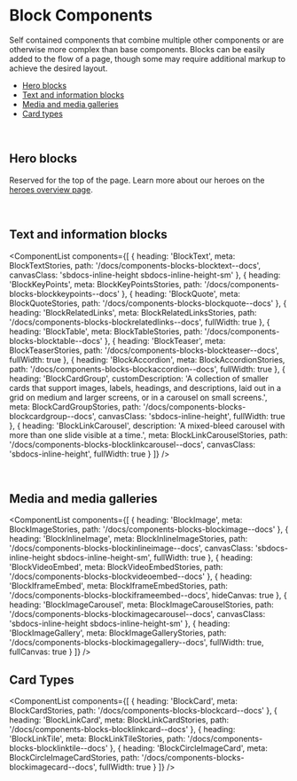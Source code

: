 
<Meta title="Components/Blocks/Overview" />

# Block Components

Self contained components that combine multiple other components or are otherwise more complex than base components. Blocks can be easily added to the flow of a page, though some may require additional markup to achieve the desired layout.

- [Hero blocks](#hero-blocks)
- [Text and information blocks](#text-and-information-blocks)
- [Media and media galleries](#media-and-media-galleries)
- [Card types](#card-types)

<br />

<span id="hero-blocks"></span>

## Hero blocks

Reserved for the top of the page. Learn more about our heroes on the [heroes overview page](?path=/docs/v2-docs_components-blocks-heroes-overview--docs).

<br />

<span id="text-and-information-blocks"></span>

## Text and information blocks

<ComponentList
  components={[
    {
      heading: 'BlockText',
      meta: BlockTextStories,
      path: '/docs/components-blocks-blocktext--docs',
      canvasClass: 'sbdocs-inline-height sbdocs-inline-height-sm'
    },
    {
      heading: 'BlockKeyPoints',
      meta: BlockKeyPointsStories,
      path: '/docs/components-blocks-blockkeypoints--docs'
    },
    {
      heading: 'BlockQuote',
      meta: BlockQuoteStories,
      path: '/docs/components-blocks-blockquote--docs'
    },
    {
      heading: 'BlockRelatedLinks',
      meta: BlockRelatedLinksStories,
      path: '/docs/components-blocks-blockrelatedlinks--docs',
      fullWidth: true
    },
    {
      heading: 'BlockTable',
      meta: BlockTableStories,
      path: '/docs/components-blocks-blocktable--docs'
    },
    {
      heading: 'BlockTeaser',
      meta: BlockTeaserStories,
      path: '/docs/components-blocks-blockteaser--docs',
      fullWidth: true
    },
    {
      heading: 'BlockAccordion',
      meta: BlockAccordionStories,
      path: '/docs/components-blocks-blockaccordion--docs',
      fullWidth: true
    },
    {
      heading: 'BlockCardGroup',
      customDescription:
        'A collection of smaller cards that support images, labels, headings, and descriptions, laid out in a grid on medium and larger screens, or in a carousel on small screens.',
      meta: BlockCardGroupStories,
      path: '/docs/components-blocks-blockcardgroup--docs',
      canvasClass: 'sbdocs-inline-height',
      fullWidth: true
    },
    {
      heading: 'BlockLinkCarousel',
      description: 'A mixed-bleed carousel with more than one slide visible at a time.',
      meta: BlockLinkCarouselStories,
      path: '/docs/components-blocks-blocklinkcarousel--docs',
      canvasClass: 'sbdocs-inline-height',
      fullWidth: true
    }
  ]}
/>

<br />

<span id="media-and-media-galleries"></span>

## Media and media galleries

<ComponentList
  components={[
    {
      heading: 'BlockImage',
      meta: BlockImageStories,
      path: '/docs/components-blocks-blockimage--docs'
    },
    {
      heading: 'BlockInlineImage',
      meta: BlockInlineImageStories,
      path: '/docs/components-blocks-blockinlineimage--docs',
      canvasClass: 'sbdocs-inline-height sbdocs-inline-height-sm',
      fullWidth: true
    },
    {
      heading: 'BlockVideoEmbed',
      meta: BlockVideoEmbedStories,
      path: '/docs/components-blocks-blockvideoembed--docs'
    },
    {
      heading: 'BlockIframeEmbed',
      meta: BlockIframeEmbedStories,
      path: '/docs/components-blocks-blockiframeembed--docs',
      hideCanvas: true
    },
    {
      heading: 'BlockImageCarousel',
      meta: BlockImageCarouselStories,
      path: '/docs/components-blocks-blockimagecarousel--docs',
      canvasClass: 'sbdocs-inline-height sbdocs-inline-height-sm'
    },
    {
      heading: 'BlockImageGallery',
      meta: BlockImageGalleryStories,
      path: '/docs/components-blocks-blockimagegallery--docs',
      fullWidth: true,
      fullCanvas: true
    }
  ]}
/>

<span id="card-types"></span>

## Card Types

<ComponentList
  components={[
    {
      heading: 'BlockCard',
      meta: BlockCardStories,
      path: '/docs/components-blocks-blockcard--docs'
    },
    {
      heading: 'BlockLinkCard',
      meta: BlockLinkCardStories,
      path: '/docs/components-blocks-blocklinkcard--docs'
    },
    {
      heading: 'BlockLinkTile',
      meta: BlockLinkTileStories,
      path: '/docs/components-blocks-blocklinktile--docs'
    },
    {
      heading: 'BlockCircleImageCard',
      meta: BlockCircleImageCardStories,
      path: '/docs/components-blocks-blockimagecard--docs',
      fullWidth: true
    }
  ]}
/>

